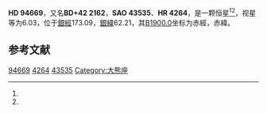 {{Starbox begin
| name = HD 94669
}}
{{Starbox observe
| epoch = [[J2000.0|J2000.0]]
| constell = {{星座名待查}}<ref name=SIMBAD>{{cite web
 | url=http://simbad.u-strasbg.fr/simbad/sim-id?Ident=HR+4264
 | title =Pulsating variable Star
 | publisher=Centre de Données astronomiques de Strasbourg
 | work=SIMBAD
 | accessdate=2012-07-13}}</ref><ref name=DATA>{{cite web
 | url=http://vizier.u-strasbg.fr/viz-bin/VizieR-5?-out.add=.&-source=5050&-corr=PK=HR&-out.max=9999&HR=4264
 | title=VizieR Detailed Page
 | accessdate=2012-07-13
 | archive-date=2016-03-05
 | archive-url=https://web.archive.org/web/20160305012710/http://vizier.u-strasbg.fr/viz-bin/VizieR-5?-out.add=.&-source=5050&-corr=PK=HR&-out.max=9999&HR=4264
 | dead-url=no
 }}</ref>
| 星官 = 
| ra = {{RA|10|56|14.5}}<ref name=SIMBAD /><ref name=DATA />
| dec = {{DEC|+42|0|30}}<ref name=SIMBAD /><ref name=DATA />
| appmag_v = 6.03<ref name=SIMBAD /><ref name=DATA />
}}
{{Starbox character
| class = K2III<ref name=SIMBAD /><ref name=DATA />
| b-v = 1.13<ref name=SIMBAD /><ref name=DATA />
| u-b = 1.08<ref name=SIMBAD /><ref name=DATA />
| r-i = 0.42E<ref name=SIMBAD /><ref name=DATA />
| variable = 
}}
{{Starbox astrometry
| radial_v = 1.08
| prop_mo_ra = -54
| parallax = 0.027
| p_error = 
}}
{{Starbox catalog
| names =BD+42 2162，[[SAO星表|SAO]] 43535，[[HD星表|HD]] 94669，[[HR星表|HR]] 4264}}
{{Starbox reference |Simbad=HR+4264}}
{{Starbox end}}

'''HD 94669'''，又名'''BD+42 2162'''，'''SAO 43535'''、'''HR 4264'''，是一颗恒星<ref name=SIMBAD /><ref name=DATA />，视星等为6.03，位于[[銀道座標系|銀經]]173.09，[[銀道座標系|銀緯]]62.21，其[[B1900.0|B1900.0]]坐标为赤經{{RA|10|50|32.2}}，赤緯{{DEC|+42|62.21|39}}。

== 参考文献 ==
{{reflist}}
{{大熊座}}
{{star-stub}}

[[Category:HD和HDE天體|94669]]
[[Category:HR天體|4264]]
[[Category:SAO天體|43535]]
[[Category:大熊座|Category:大熊座]]
